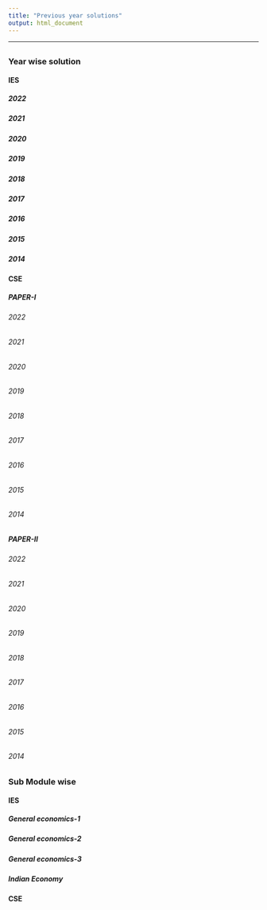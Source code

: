 ```yaml
---
title: "Previous year solutions"
output: html_document
---
```




---


##  {.tabset .tabset-fade .tabset-pills}

### Year wise solution {.tabset .tabset-fade .tabset-pills}

#### IES {.tabset .tabset-fade .tabset-pills}

##### 2022
##### 2021
##### 2020
##### 2019
##### 2018
##### 2017
##### 2016
##### 2015
##### 2014

#### CSE {.tabset  .tabset-fade  .tabset-pills}

##### PAPER-I {.tabset  .tabset-fade  .tabset-pills}

###### 2022
###### 2021
###### 2020
###### 2019
###### 2018
###### 2017
###### 2016
###### 2015
###### 2014

##### PAPER-II {.tabset  .tabset-fade  .tabset-pills}


###### 2022
###### 2021
###### 2020
###### 2019
###### 2018
###### 2017
###### 2016
###### 2015
###### 2014

### Sub Module  wise {.tabset  .tabset-fade .tabset-pills}

#### IES {.tabset  .tabset-fade  .tabset-pills}

##### General economics-1
##### General economics-2
##### General economics-3
##### Indian Economy


#### CSE

